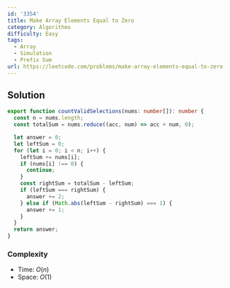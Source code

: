 ```yaml
---
id: '3354'
title: Make Array Elements Equal to Zero
category: Algorithms
difficulty: Easy
tags:
  - Array
  - Simulation
  - Prefix Sum
url: https://leetcode.com/problems/make-array-elements-equal-to-zero
---
```


## Solution

```typescript showLineNumbers
export function countValidSelections(nums: number[]): number {
  const n = nums.length;
  const totalSum = nums.reduce((acc, num) => acc + num, 0);

  let answer = 0;
  let leftSum = 0;
  for (let i = 0; i < n; i++) {
    leftSum += nums[i];
    if (nums[i] !== 0) {
      continue;
    }
    const rightSum = totalSum - leftSum;
    if (leftSum === rightSum) {
      answer += 2;
    } else if (Math.abs(leftSum - rightSum) === 1) {
      answer += 1;
    }
  }
  return answer;
}
```

### Complexity

- Time: $O(n)$
- Space: $O(1)$

